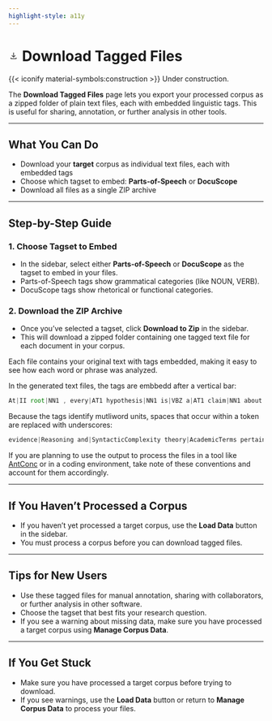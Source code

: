 ```yaml
---
highlight-style: a11y
---
```


# <svg xmlns="http://www.w3.org/2000/svg" height="20px" viewBox="0 -960 960 960" width="20px" fill="#434343"><path d="M480-336 288-528l51-51 105 105v-342h72v342l105-105 51 51-192 192ZM263.72-192Q234-192 213-213.15T192-264v-72h72v72h432v-72h72v72q0 29.7-21.16 50.85Q725.68-192 695.96-192H263.72Z"/></svg> Download Tagged Files {.unnumbered}

{{< iconify material-symbols:construction >}} Under construction.

The **Download Tagged Files** page lets you export your processed corpus as a zipped folder of plain text files, each with embedded linguistic tags. This is useful for sharing, annotation, or further analysis in other tools.

---

## What You Can Do

- Download your **target** corpus as individual text files, each with embedded tags
- Choose which tagset to embed: **Parts-of-Speech** or **DocuScope**
- Download all files as a single ZIP archive

---

## Step-by-Step Guide

### 1. Choose Tagset to Embed

- In the sidebar, select either **Parts-of-Speech** or **DocuScope** as the tagset to embed in your files.
- Parts-of-Speech tags show grammatical categories (like NOUN, VERB).
- DocuScope tags show rhetorical or functional categories.

### 2. Download the ZIP Archive

- Once you’ve selected a tagset, click **Download to Zip** in the sidebar.
- This will download a zipped folder containing one tagged text file for each document in your corpus.

::: {.callout-important}
Each file contains your original text with tags embedded, making it easy to see how each word or phrase was analyzed.
:::

In the generated text files, the tags are embbedd after a vertical bar:

```.js
At|II root|NN1 , every|AT1 hypothesis|NN1 is|VBZ a|AT1 claim|NN1 about|II the|AT relevance|NN1
```

Because the tags identify mutliword units, spaces that occur within a token are replaced with underscores:

```.js
evidence|Reasoning and|SyntacticComplexity theory|AcademicTerms pertaining_to_the|Reasoning possibility_of|ConfidenceHedged sympatric|Description speciation|Description
```

If you are planning to use the output to process the files in a tool like [AntConc](https://www.laurenceanthony.net/software/antconc/){target="_blank"} or in a coding environment, take note of these conventions and account for them accordingly.

---

## If You Haven’t Processed a Corpus

- If you haven’t yet processed a target corpus, use the **Load Data** button in the sidebar.
- You must process a corpus before you can download tagged files.

---

## Tips for New Users

::: {.callout-tip}
- Use these tagged files for manual annotation, sharing with collaborators, or further analysis in other software.
- Choose the tagset that best fits your research question.
- If you see a warning about missing data, make sure you have processed a target corpus using **Manage Corpus Data**.
:::

---

## If You Get Stuck

::: {.callout-important}
- Make sure you have processed a target corpus before trying to download.
- If you see warnings, use the **Load Data** button or return to **Manage Corpus Data** to process your files.
:::
